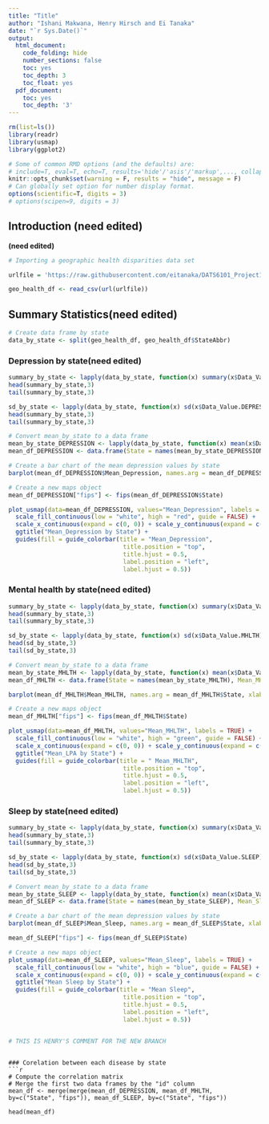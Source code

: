 ```yaml
---
title: "Title"
author: "Ishani Makwana, Henry Hirsch and Ei Tanaka"
date: "`r Sys.Date()`"
output:
  html_document:
    code_folding: hide
    number_sections: false
    toc: yes
    toc_depth: 3
    toc_float: yes
  pdf_document:
    toc: yes
    toc_depth: '3'
---
```


```r
rm(list=ls())
library(readr)
library(usmap)
library(ggplot2)
```

```r
# Some of common RMD options (and the defaults) are: 
# include=T, eval=T, echo=T, results='hide'/'asis'/'markup',..., collapse=F, warning=T, message=T, error=T, cache=T, fig.width=6, fig.height=4, fig.dim=c(6,4) #inches, fig.align='left'/'center','right', 
knitr::opts_chunk$set(warning = F, results = "hide", message = F)
# Can globally set option for number display format.
options(scientific=T, digits = 3) 
# options(scipen=9, digits = 3) 
```

## Introduction (need edited)
**(need edited)**

```r
# Importing a geographic health disparities data set

urlfile = 'https://raw.githubusercontent.com/eitanaka/DATS6101_Project1_Team2/main/dataset/geographic_health_disparities.csv'

geo_health_df <- read_csv(url(urlfile))
```

## Summary Statistics(need edited)
```r
# Create data frame by state
data_by_state <- split(geo_health_df, geo_health_df$StateAbbr)
```

### Depression by state(need edited)
```r
summary_by_state <- lapply(data_by_state, function(x) summary(x$Data_Value.DEPRESSION))
head(summary_by_state,3)
tail(summary_by_state,3)

sd_by_state <- lapply(data_by_state, function(x) sd(x$Data_Value.DEPRESSION))
head(summary_by_state,3)
tail(summary_by_state,3)

# Convert mean_by_state to a data frame
mean_by_state_DEPRESSION <- lapply(data_by_state, function(x) mean(x$Data_Value.DEPRESSION))
mean_df_DEPRESSION <- data.frame(State = names(mean_by_state_DEPRESSION), Mean_Depression = unlist(mean_by_state_DEPRESSION))

# Create a bar chart of the mean depression values by state
barplot(mean_df_DEPRESSION$Mean_Depression, names.arg = mean_df_DEPRESSION$State, xlab = "State", ylab = "Mean Depression Value", col = "red", main = "Mean Depression Values by State")

# Create a new maps object
mean_df_DEPRESSION["fips"] <- fips(mean_df_DEPRESSION$State)

plot_usmap(data=mean_df_DEPRESSION, values="Mean_Depression", labels = TRUE) +
  scale_fill_continuous(low = "white", high = "red", guide = FALSE) +
  scale_x_continuous(expand = c(0, 0)) + scale_y_continuous(expand = c(0, 0)) +
  ggtitle("Mean_Depression by State") +
  guides(fill = guide_colorbar(title = "Mean_Depression", 
                                title.position = "top", 
                                title.hjust = 0.5, 
                                label.position = "left",
                                label.hjust = 0.5))
```

### Mental health by state(need edited)
```r
summary_by_state <- lapply(data_by_state, function(x) summary(x$Data_Value.MHLTH))
head(summary_by_state,3)
tail(summary_by_state,3)

sd_by_state <- lapply(data_by_state, function(x) sd(x$Data_Value.MHLTH))
head(sd_by_state,3)
tail(sd_by_state,3)

# Convert mean_by_state to a data frame
mean_by_state_MHLTH <- lapply(data_by_state, function(x) mean(x$Data_Value.MHLTH))
mean_df_MHLTH <- data.frame(State = names(mean_by_state_MHLTH), Mean_MHLTH = unlist(mean_by_state_MHLTH))

barplot(mean_df_MHLTH$Mean_MHLTH, names.arg = mean_df_MHLTH$State, xlab = "State", ylab = "Mean Mental Value", col = "green", main = "Mean mental Values by State")

# Create a new maps object
mean_df_MHLTH["fips"] <- fips(mean_df_MHLTH$State)

plot_usmap(data=mean_df_MHLTH, values="Mean_MHLTH", labels = TRUE) +
  scale_fill_continuous(low = "white", high = "green", guide = FALSE) +
  scale_x_continuous(expand = c(0, 0)) + scale_y_continuous(expand = c(0, 0)) +
  ggtitle("Mean_LPA by State") +
  guides(fill = guide_colorbar(title = " Mean_MHLTH", 
                                title.position = "top", 
                                title.hjust = 0.5, 
                                label.position = "left",
                                label.hjust = 0.5))
```

### Sleep by state(need edited)
```r
summary_by_state <- lapply(data_by_state, function(x) summary(x$Data_Value.SLEEP))
head(summary_by_state,3)
tail(summary_by_state,3)

sd_by_state <- lapply(data_by_state, function(x) sd(x$Data_Value.SLEEP))
head(sd_by_state,3)
tail(sd_by_state,3)

# Convert mean_by_state to a data frame
mean_by_state_SLEEP <- lapply(data_by_state, function(x) mean(x$Data_Value.SLEEP))
mean_df_SLEEP <- data.frame(State = names(mean_by_state_SLEEP), Mean_Sleep = unlist(mean_by_state_SLEEP))

# Create a bar chart of the mean depression values by state
barplot(mean_df_SLEEP$Mean_Sleep, names.arg = mean_df_SLEEP$State, xlab = "State", ylab = "Mean SLEEP Value", col = "blue", main = "Mean SLEEP Values by State")

mean_df_SLEEP["fips"] <- fips(mean_df_SLEEP$State)

# Create a new maps object
plot_usmap(data=mean_df_SLEEP, values="Mean_Sleep", labels = TRUE) +
  scale_fill_continuous(low = "white", high = "blue", guide = FALSE) +
  scale_x_continuous(expand = c(0, 0)) + scale_y_continuous(expand = c(0, 0)) +
  ggtitle("Mean Sleep by State") +
  guides(fill = guide_colorbar(title = "Mean Sleep", 
                                title.position = "top", 
                                title.hjust = 0.5, 
                                label.position = "left",
                                label.hjust = 0.5))


# THIS IS HENRY'S COMMENT FOR THE NEW BRANCH
```

```

### Corelation between each disease by state
```r
# Compute the correlation matrix
# Merge the first two data frames by the "id" column
mean_df <- merge(merge(mean_df_DEPRESSION, mean_df_MHLTH, by=c("State", "fips")), mean_df_SLEEP, by=c("State", "fips"))

head(mean_df)
```

